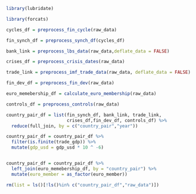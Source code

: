 
```r

library(lubridate)

library(forcats)

```


<!-- Construct Country level data frame -->

```r

cycles_df = preprocess_fin_cycle(raw_data)

fin_synch_df = preprocess_synch_df(cycles_df)

```

```r

bank_link = preprocess_lbs_data(raw_data,deflate_data = FALSE)

```

```r

crises_df = preprocess_crisis_dates(raw_data)

```

```r

trade_link = preprocess_imf_trade_data(raw_data, deflate_data = FALSE)

```

```r

fin_dev_df = preprocess_fin_dev(raw_data)

```

```r

euro_memebership_df = calculate_euro_membership(raw_data)

```


```r

controls_df = preprocess_controls(raw_data)

```

```r

country_pair_df = list(fin_synch_df, bank_link, trade_link,
                       crises_df,fin_dev_df, controls_df) %>% 
  reduce(full_join, by = c("country_pair","year"))

country_pair_df = country_pair_df %>% 
  filter(is.finite(trade_gdp)) %>% 
  mutate(gdp_usd = gdp_usd * 10 ^ -6)


country_pair_df = country_pair_df %>% 
  left_join(euro_memebership_df, by = "country_pair") %>% 
  mutate(euro_member = as_factor(euro_member))

rm(list = ls()[!ls()%in% c("country_pair_df","raw_data")])

```

